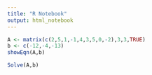 ```yaml
---
title: "R Notebook"
output: html_notebook
---
```


```r
A <- matrix(c(2,5,1,-1,4,3,5,0,-2),3,3,TRUE)
b <- c(-12,-4,-13)
showEqn(A,b)
```

```r
Solve(A,b)
```